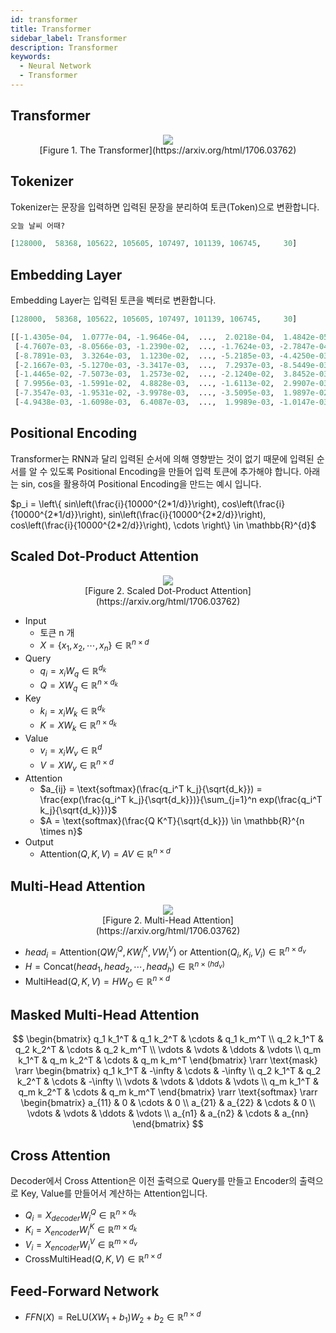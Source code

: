 ```yaml
---
id: transformer
title: Transformer
sidebar_label: Transformer
description: Transformer
keywords:
  - Neural Network
  - Transformer
---
```



## Transformer

<figure>
	<center>
		<img src={useBaseUrl("img/mlops/nn/llm/transformer.png")} />
		<br />
		<figcaption>[Figure 1. The Transformer](https://arxiv.org/html/1706.03762)</figcaption>
	</center>
</figure>

## Tokenizer

Tokenizer는 문장을 입력하면 입력된 문장을 분리하여 토큰(Token)으로 변환합니다.

```python title="Input"
오늘 날씨 어때?
```

```python title="Output"
[128000,  58368, 105622, 105605, 107497, 101139, 106745,     30]
```

## Embedding Layer

Embedding Layer는 입력된 토큰을 벡터로 변환합니다.

```python title="Input"
[128000,  58368, 105622, 105605, 107497, 101139, 106745,     30]
```

```python title="Output"
[[-1.4305e-04,  1.0777e-04, -1.9646e-04,  ...,  2.0218e-04,  1.4842e-05,  3.0136e-04],
 [-4.7607e-03, -8.0566e-03, -1.2390e-02,  ..., -1.7624e-03, -2.7847e-04, -1.0132e-02],
 [-8.7891e-03,  3.3264e-03,  1.1230e-02,  ..., -5.2185e-03, -4.4250e-03,  1.1414e-02],
 [-2.1667e-03, -5.1270e-03, -3.3417e-03,  ...,  7.2937e-03, -8.5449e-03,  3.9978e-03],
 [-1.4465e-02, -7.5073e-03,  1.2573e-02,  ..., -2.1240e-02,  3.8452e-03,  7.4387e-04],
 [ 7.9956e-03, -1.5991e-02,  4.8828e-03,  ..., -1.6113e-02,  2.9907e-03, -8.2779e-04],
 [-7.3547e-03, -1.9531e-02, -3.9978e-03,  ..., -3.5095e-03,  1.9897e-02,  7.8735e-03],
 [-4.9438e-03, -1.6098e-03,  6.4087e-03,  ...,  1.9989e-03, -1.0147e-03, -4.8523e-03]]
```

## Positional Encoding

Transformer는 RNN과 달리 입력된 순서에 의해 영향받는 것이 없기 때문에 입력된 순서를 알 수 있도록 Positional Encoding을 만들어 입력 토큰에 추가해야 합니다. 아래는 sin, cos을 활용하여 Positional Encoding을 만드는 예시 입니다.

$p_i = \left\{ sin\left(\frac{i}{10000^{2*1/d}}\right), cos\left(\frac{i}{10000^{2*1/d}}\right), sin\left(\frac{i}{10000^{2*2/d}}\right), cos\left(\frac{i}{10000^{2*2/d}}\right), \cdots \right\} \in \mathbb{R}^{d}$

## Scaled Dot-Product Attention

<figure>
	<center>
		<img src={useBaseUrl("img/mlops/nn/llm/scaled-dot-product-attention.png")} />
		<br />
		<figcaption>[Figure 2. Scaled Dot-Product Attention](https://arxiv.org/html/1706.03762)</figcaption>
	</center>
</figure>

- Input
  - 토큰 n 개
  - $X = \left\{ x_1, x_2, \cdots, x_n \right\} \in \mathbb{R}^{n \times d}$
- Query
  - $q_i = x_i W_q \in \mathbb{R}^{d_k}$
  - $Q=X W_q \in \mathbb{R}^{n \times d_k}$
- Key
  - $k_i = x_i W_k  \in \mathbb{R}^{d_k}$
  - $K = X W_k \in \mathbb{R}^{n \times d_k}$
- Value
  - $v_i = x_i W_v \in \mathbb{R}^{d}$
  - $V = X W_v \in \mathbb{R}^{n \times d}$
- Attention
  - $a_{ij} = \text{softmax}(\frac{q_i^T k_j}{\sqrt{d_k}}) = \frac{exp(\frac{q_i^T k_j}{\sqrt{d_k}})}{\sum_{j=1}^n exp(\frac{q_i^T k_j}{\sqrt{d_k}})}$
  - $A = \text{softmax}(\frac{Q K^T}{\sqrt{d_k}}) \in \mathbb{R}^{n \times n}$
- Output
  - $\text{Attention}(Q, K, V) = A V \in \mathbb{R}^{n \times d}$

## Multi-Head Attention

<figure>
	<center>
		<img src={useBaseUrl("img/mlops/nn/llm/multi-head-attention.png")} />
		<br />
		<figcaption>[Figure 2. Multi-Head Attention](https://arxiv.org/html/1706.03762)</figcaption>
	</center>
</figure>

- $head_i = \text{Attention}(QW_i^Q, KW_i^K, VW_i^V) \text{ or } \text{Attention}(Q_i, K_i, V_i) \in \mathbb{R}^{n \times d_v}$
- $H = \text{Concat}(head_1, head_2, \cdots, head_h) \in \mathbb{R}^{n \times (h d_v)}$
- $\text{MultiHead}(Q,K,V) = H W_O \in \mathbb{R}^{n \times d}$

## Masked Multi-Head Attention

$$
\begin{bmatrix}
  q_1 k_1^T & q_1 k_2^T & \cdots & q_1 k_m^T \\
  q_2 k_1^T & q_2 k_2^T & \cdots & q_2 k_m^T \\
  \vdots & \vdots & \ddots & \vdots \\
  q_m k_1^T & q_m k_2^T & \cdots & q_m k_m^T
\end{bmatrix}
\rarr
\text{mask}
\rarr
\begin{bmatrix}
  q_1 k_1^T & -\infty & \cdots & -\infty \\
  q_2 k_1^T & q_2 k_2^T & \cdots & -\infty \\
  \vdots & \vdots & \ddots & \vdots \\
  q_m k_1^T & q_m k_2^T & \cdots & q_m k_m^T
\end{bmatrix}
\rarr
\text{softmax}
\rarr
\begin{bmatrix}
  a_{11} & 0 & \cdots & 0 \\
  a_{21} & a_{22} & \cdots & 0 \\
  \vdots & \vdots & \ddots & \vdots \\
  a_{n1} & a_{n2} & \cdots & a_{nn}
\end{bmatrix}
$$

## Cross Attention

Decoder에서 Cross Attention은 이전 출력으로 Query를 만들고 Encoder의 출력으로 Key, Value를 만들어서 계산하는 Attention입니다.

- $Q_i = X_{decoder} W_i^Q \in \mathbb{R}^{n \times d_k}$
- $K_i = X_{encoder} W_i^K \in \mathbb{R}^{m \times d_k}$
- $V_i = X_{encoder} W_i^V \in \mathbb{R}^{m \times d_v}$
- $\text{CrossMultiHead}(Q, K, V) \in \mathbb{R}^{n \times d}$

## Feed-Forward Network

- $FFN(X) = \text{ReLU}(X W_1 + b_1) W_2 + b_2 \in \mathbb{R}^{n \times d}$
